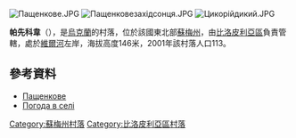 {{coord|50|58|18|N|34|22|48|E|scale:100000_region:UA|display=title}}

[[Image:Пащенкове.JPG|right]]
[[Image:Пащенковезахідсонця.JPG|right]]
[[Image:Цикорійдикий.JPG|right]]

'''帕先科韋'''（{{lang-uk|Пащенкове}}），是[[烏克蘭|烏克蘭]]的村落，位於該國東北部[[蘇梅州|蘇梅州]]，由[[比洛皮利亞區|比洛皮利亞區]]負責管轄，處於[[維爾河_(謝伊姆河支流)|維爾河]]左岸，海拔高度146米，2001年該村落人口113。

==參考資料==
*[http://w1.c1.rada.gov.ua/pls/z7502/A005?rdat1=02.02.2010&rf7571=28575 Пащенкове]{{dead link|date=2018年2月 |bot=InternetArchiveBot |fix-attempted=yes }}
* [http://weather.in.ua/ua/symskaja/19726 Погода в селі ] {{Wayback|url=http://weather.in.ua/ua/symskaja/19726 |date=20151208081019 }}

{{DEFAULTSORT:Пащенкове}}

[[Category:蘇梅州村落|Category:蘇梅州村落]]
[[Category:比洛皮利亞區村落|Category:比洛皮利亞區村落]]


{{Sumy-geo-stub}}